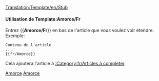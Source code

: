 <noinclude>[[Translation:Template/en/Stub]]</noinclude><noinclude></noinclude>{{fr/Fenêtre de message| type  = annonce
| image =en/StubIcon.png| texte = <strong>Amorce</strong><br>Cet article est une amorce. Merci, si vous le pouvez, [{{fullurl:{{NAMESPACE}}:{{PAGENAME}}|action=edit}} de le compléter].
}}<includeonly>{{{1|[[Category:fr/Articles à completer]]}}}</includeonly><noinclude>

====Utilisation de Template:Amorce/Fr====
Entrez <nowiki>{{</nowiki>'''Amorce/Fr'''<nowiki>}}</nowiki> en bas de l'article que vous voulez voir étendre. Exemple:
<pre>
Contenu de l'article
...
{{fr/Amorce}}
</pre>
Cela ajoutera l'article à [[:Category:fr/Articles à completer]].

[[Category:fr/Modèles|Amorce]][[Category:fr/Fenêtres de message|Amorce]]</noinclude>